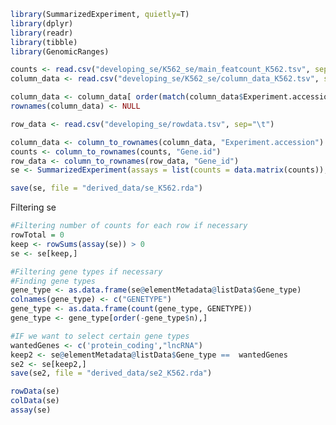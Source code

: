 ```r
library(SummarizedExperiment, quietly=T)
library(dplyr)
library(readr)
library(tibble)
library(GenomicRanges)

```

```r
counts <- read.csv("developing_se/K562_se/main_featcount_K562.tsv", sep="\t")
column_data <- read.csv("developing_se/K562_se/column_data_K562.tsv", sep="\t")

column_data <- column_data[ order(match(column_data$Experiment.accession, colnames(counts))), ]
rownames(column_data) <- NULL

row_data <- read.csv("developing_se/rowdata.tsv", sep="\t")
```

```r
column_data <- column_to_rownames(column_data, "Experiment.accession")
counts <- column_to_rownames(counts, "Gene.id")
row_data <- column_to_rownames(row_data, "Gene_id")
se <- SummarizedExperiment(assays = list(counts = data.matrix(counts)), colData = column_data, rowData=row_data)

save(se, file = "derived_data/se_K562.rda")
```

Filtering se
```r
#Filtering number of counts for each row if necessary
rowTotal = 0
keep <- rowSums(assay(se)) > 0
se <- se[keep,]

#Filtering gene types if necessary
#Finding gene types
gene_type <- as.data.frame(se@elementMetadata@listData$Gene_type)
colnames(gene_type) <- c("GENETYPE")
gene_type <- as.data.frame(count(gene_type, GENETYPE))
gene_type <- gene_type[order(-gene_type$n),]

#IF we want to select certain gene types
wantedGenes <- c('protein_coding',"lncRNA")
keep2 <- se@elementMetadata@listData$Gene_type ==  wantedGenes 
se2 <- se[keep2,]
save(se2, file = "derived_data/se2_K562.rda")

```


```r
rowData(se)
colData(se)
assay(se)
```





















